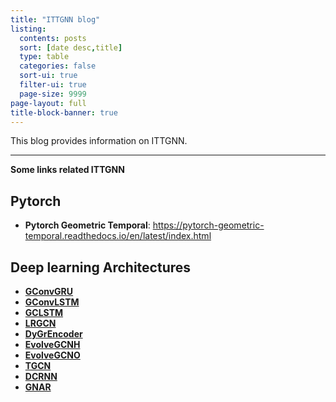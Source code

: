 ```yaml
---
title: "ITTGNN blog"
listing:
  contents: posts
  sort: [date desc,title]
  type: table
  categories: false
  sort-ui: true
  filter-ui: true
  page-size: 9999
page-layout: full
title-block-banner: true
---
```


This blog provides information on ITTGNN.

---

**Some links related ITTGNN**

::: {.panel-tabset} 

## Pytorch

- **Pytorch Geometric Temporal**: <https://pytorch-geometric-temporal.readthedocs.io/en/latest/index.html>

## Deep learning Architectures

- [**GConvGRU**](https://arxiv.org/abs/1612.07659)
- [**GConvLSTM**](https://arxiv.org/abs/1612.07659)
- [**GCLSTM**](https://arxiv.org/abs/1812.04206)
- [**LRGCN**](https://arxiv.org/abs/1905.03994)
- [**DyGrEncoder**](https://ieeexplore.ieee.org/document/9073186)
- [**EvolveGCNH**](https://arxiv.org/abs/1902.10191)
- [**EvolveGCNO**](https://arxiv.org/abs/1902.10191)
- [**TGCN**](https://arxiv.org/abs/1811.05320)
- [**DCRNN**](https://arxiv.org/abs/1707.01926)
- [**GNAR**](https://arxiv.org/pdf/1912.04758.pdf)

:::